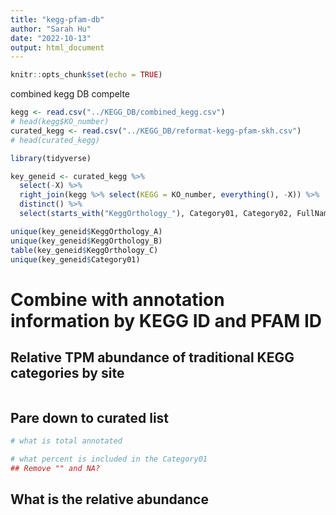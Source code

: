 ```yaml
---
title: "kegg-pfam-db"
author: "Sarah Hu"
date: "2022-10-13"
output: html_document
---
```


```r
knitr::opts_chunk$set(echo = TRUE)
```

combined kegg DB compelte
```r
kegg <- read.csv("../KEGG_DB/combined_kegg.csv")
# head(kegg$KO_number)
curated_kegg <- read.csv("../KEGG_DB/reformat-kegg-pfam-skh.csv")
# head(curated_kegg)
```

```r
library(tidyverse)
```

```r
key_geneid <- curated_kegg %>% 
  select(-X) %>% 
  right_join(kegg %>% select(KEGG = KO_number, everything(), -X)) %>% 
  distinct() %>% 
  select(starts_with("KeggOrthology_"), Category01, Category02, FullName, GeneID, Gene_identification, KEGG, PFAM, Descriptions, REF = REFs)

```

```r
unique(key_geneid$KeggOrthology_A)
unique(key_geneid$KeggOrthology_B)
table(key_geneid$KeggOrthology_C)
unique(key_geneid$Category01)
```
# Combine with annotation information by KEGG ID and PFAM ID

## Relative TPM abundance of traditional KEGG categories by site
```r

```

## Pare down to curated list 
```r
# what is total annotated

# what percent is included in the Category01
## Remove "" and NA?

```

## What is the relative abundance